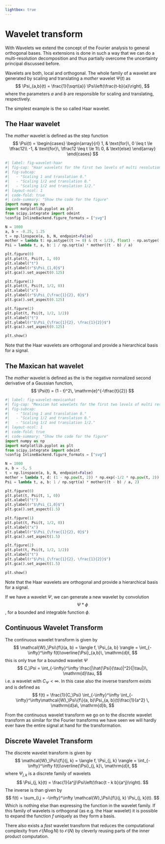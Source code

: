 ```yaml
---
lightbox: true
---
```

# Wavelet transform {#sec-signal-wavelet}

With Wavelets we extend the concept of the Fourier analysis to general orthogonal bases.
This extensions is done in such a way that we can do a multi-resolution decomposition and thus partially overcome the uncertainty principal discussed before. 

Wavelets are both, local and orthogonal.
The whole family of a wavelet are generated by scaling and translating a _mother_ wavelet $\Psi(t)$ as
$$
\Psi_{a,b}(t) = \frac{1}{\sqrt{a}} \Psi\left(\frac{t-b}{a}\right),
$$
where the parameters $a$ and $b$ are responsible for scaling and translating, respectively. 

The simplest example is the so called Haar wavelet.

::: {.callout-tip appearance="simple" collapse="true" icon=false}
:::: {#exm-wavelet-haar}

## The Haar wavelet

The _mother_ wavelet is defined as the step function
$$
\Psi(t) = 
\begin{cases}
\begin{array}{rl}
1, & \text{for}\, 0 \leq t \le \tfrac12\\ 
-1, & \text{for}\, \tfrac12 \leq t \le 1\\
0, & \text{else}
\end{array}
\end{cases}
$$


```python
#| label: fig-wavelet-haar
#| fig-cap: "Haar wavelets for the first two levels of multi resolution."
#| fig-subcap:
#|   - "Scaling 1 and translation 0."
#|   - "Scaling 1/2 and translation 0."
#|   - "Scaling 1/2 and translation 1/2."
#| layout-ncol: 1
#| code-fold: true
#| code-summary: "Show the code for the figure"
import numpy as np
import matplotlib.pyplot as plt
from scipy.integrate import odeint
%config InlineBackend.figure_formats = ["svg"]

N = 1000
a, b = -0.25, 1.25
t = np.linspace(a, b, N, endpoint=False)
mother = lambda t: np.astype((t >= 0) & (t < 1/2), float) - np.astype((t >= 1/2) & (t < 1), float)
Psi = lambda t, a, b: 1 / np.sqrt(a) * mother((t - b) / a)

plt.figure(0)
plt.plot(t, Psi(t, 1, 0))
plt.xlabel("t")
plt.ylabel(r"$\Psi_{1,0}$")
plt.gca().set_aspect(0.125)

plt.figure(1)
plt.plot(t, Psi(t, 1/2, 0))
plt.xlabel("x")
plt.ylabel(r"$\Psi_{\frac{1}{2}, 0}$")
plt.gca().set_aspect(0.125)

plt.figure(2)
plt.plot(t, Psi(t, 1/2, 1/2))
plt.xlabel("t")
plt.ylabel(r"$\Psi_{\frac{1}{2}, \frac{1}{2}}$")
plt.gca().set_aspect(0.125)

plt.show()
```

Note that the Haar wavelets are orthogonal and provide a hierarchical basis for a signal.
::::
:::

::: {.callout-tip appearance="simple" collapse="true" icon=false}
:::: {#exm-wavelet-maxicanhat}

## The Maxican hat wavelet

The _mother_ wavelet is defined as the is the negative normalized second derivative of a Gaussian function,
$$
\Psi(t) = (1 - t)^2\, \mathrm{e}^{-\tfrac{t}{2}}
$$


```python
#| label: fig-wavelet-mexicanhat
#| fig-cap: "Mexican hat wavelets for the first two levels of multi resolution."
#| fig-subcap:
#|   - "Scaling 1 and translation 0."
#|   - "Scaling 1/2 and translation 0."
#|   - "Scaling 1/2 and translation 1/2."
#| layout-ncol: 1
#| code-fold: true
#| code-summary: "Show the code for the figure"
import numpy as np
import matplotlib.pyplot as plt
from scipy.integrate import odeint
%config InlineBackend.figure_formats = ["svg"]

N = 1000
a, b = -5, 5
t = np.linspace(a, b, N, endpoint=False)
mother = lambda t, d: (1 - np.pow(t, 2)) * np.exp(-1/2 * np.pow(t, 2))
Psi = lambda t, a, b: 1 / np.sqrt(a) * mother((t - b) / a, 2)

plt.figure(0)
plt.plot(t, Psi(t, 1, 0))
plt.xlabel("t")
plt.ylabel(r"$\Psi_{1,0}$")
plt.gca().set_aspect(1.5)

plt.figure(1)
plt.plot(t, Psi(t, 1/2, 0))
plt.xlabel("x")
plt.ylabel(r"$\Psi_{\frac{1}{2}, 0}$")
plt.gca().set_aspect(1.5)

plt.figure(2)
plt.plot(t, Psi(t, 1/2, 1/2))
plt.xlabel("t")
plt.ylabel(r"$\Psi_{\frac{1}{2}, \frac{1}{2}}$")
plt.gca().set_aspect(1.5)

plt.show()
```

Note that the Haar wavelets are orthogonal and provide a hierarchical basis for a signal.
::::
:::

If we have a wavelet $\Psi$, we can generate a new wavelet by convolution
$$
\Psi \ast \phi
$$,
for a bounded and integrable function $\phi$.

::: {.callout appearance="simple"}
:::: {#def-wavelet-cwt} 
## Continuous Wavelet Transform
The continuous wavelet transform is given by
$$
\mathcal{W}_\Psi\{f\}(a, b) = \langle f, \Psi_{a, b} \rangle = \int_{-\infty}^\infty f(t)\overline{\Psi}_{a,b}\, \mathrm{d}t,
$$
this is only true for a bounded wavelet $\Psi$
$$
C_\Psi = \int_{-\infty}^\infty \frac{|\hat{\Psi}(\tau)|^2}{|\tau|}\, \mathrm{d}\tau, 
$$
i.e. a wavelet with $C_\Psi < \infty$.
In this case also the inverse transform exists and is defined as
$$
f(t) = \frac{1}{C_\Psi} \int_{-\infty}^\infty \int_{-\infty}^\infty\mathcal{W}_\Psi\{f\}(a, b)\Psi_{a, b}(t)\frac{1}{a^2} \, \mathrm{d}a\, \mathrm{d}b,
$$
:::
::::

From the continuous wavelet transform we go on to the discrete wavelet transform as similar for the Fourier transforms we have seen we will hardly ever have the entire signal at hand for the transformation.

::: {.callout appearance="simple"}
:::: {#def-wavelet-dwt} 
## Discrete Wavelet Transform
The discrete wavelet transform is given by
$$
\mathcal{W}_\Psi\{f\}(j, k) = \langle f, \Psi_{j, k} \rangle = \int_{-\infty}^\infty f(t)\overline{\Psi}_{j, k}\, \mathrm{d}t,
$$
where $\Psi_{j, k}$ is a discrete family of wavelets
$$
\Psi_{j, k}(t) = \frac{1}{a^j}\Psi\left(\frac{t - k b}{a^j}\right).
$$
The inverse is than given by
$$
f(t) = \sum_{i,j = -\infty}^\infty \mathcal{W}_\Psi\{f\}(j, k) \Psi_{j, k}(t).
$$
Which is nothing else than expressing the function in the wavelet family. 
If this family of wavelets is orthogonal (as e.g. the Haar wavelet) it is possible to expand the function $f$ uniquely as they form a basis.
:::
::::

::: {.callout-note}

There also exists a _fast_ wavelet transform that reduces the computational complexity from $\mathcal{O}(N\log N)$ to $\mathcal{O}(N)$ by cleverly reusing parts of the inner product computation.
:::